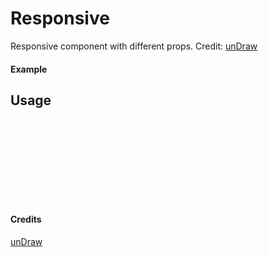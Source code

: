 
<Meta of={Responsive} title="unDraw/Responsive" />

# Responsive

Responsive component with different props.
Credit: [unDraw](https://undraw.co/illustrations)

#### Example

<Canvas of={Responsive.Primary} />

## Usage

```ts
import { Responsive } from "yadl-ui";

const Example = () => {
  return (
      <Responsive />
  );
};

export default Example;
```

#### Credits
[unDraw](https://undraw.co/illustrations)

